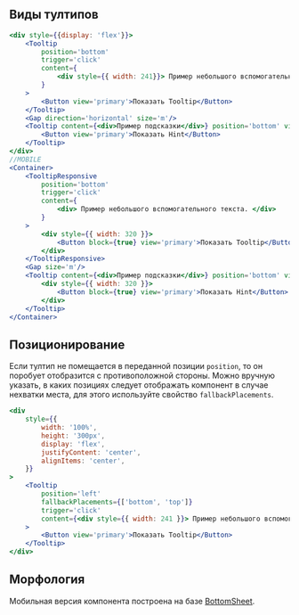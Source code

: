 ## Виды тултипов

```jsx live
<div style={{display: 'flex'}}>
    <Tooltip
        position='bottom'
        trigger='click'
        content={
            <div style={{ width: 241}}> Пример небольшого вспомогательного текста. </div>
        }
    >
        <Button view='primary'>Показать Tooltip</Button>
    </Tooltip>
    <Gap direction='horizontal' size='m'/>
    <Tooltip content={<div>Пример подсказки</div>} position='bottom' view='hint' trigger='click'>
        <Button view='primary'>Показать Hint</Button>
    </Tooltip>
</div>
//MOBILE
<Container>
    <TooltipResponsive
        position='bottom'
        trigger='click'
        content={
            <div> Пример небольшого вспомогательного текста. </div>
        }
    >
        <div style={{ width: 320 }}>
            <Button block={true} view='primary'>Показать Tooltip</Button>
        </div>
    </TooltipResponsive>
    <Gap size='m'/>
    <Tooltip content={<div>Пример подсказки</div>} position='bottom' view='hint' trigger='click'>
        <div style={{ width: 320 }}>
            <Button block={true} view='primary'>Показать Hint</Button>
        </div>
    </Tooltip>
</Container>
```

## Позиционирование

Если тултип не помещается в переданной позиции `position`, то он поробует отобразится с противоположной стороны.
Можно вручную указать, в каких позициях следует отображать компонент в случае нехватки места, для этого используйте свойство `fallbackPlacements`.

```jsx live
<div
    style={{
        width: '100%',
        height: '300px',
        display: 'flex',
        justifyContent: 'center',
        alignItems: 'center',
    }}
>
    <Tooltip
        position='left'
        fallbackPlacements={['bottom', 'top']}
        trigger='click'
        content={<div style={{ width: 241 }}> Пример небольшого вспомогательного текста. </div>}
    >
        <Button view='primary'>Показать Tooltip</Button>
    </Tooltip>
</div>
```

## Морфология

Мобильная версия компонента построена на базе [BottomSheet](/docs/bottomsheet--docs).
